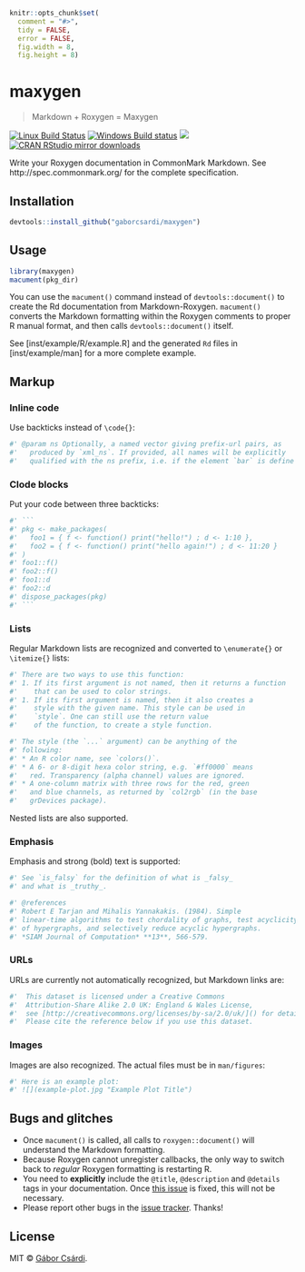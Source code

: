 
```r
knitr::opts_chunk$set(
  comment = "#>",
  tidy = FALSE,
  error = FALSE,
  fig.width = 8,
  fig.height = 8)
```

# maxygen

> Markdown + Roxygen = Maxygen

[![Linux Build Status](https://travis-ci.org/gaborcsardi/maxygen.svg?branch=master)](https://travis-ci.org/gaborcsardi/maxygen)
[![Windows Build status](https://ci.appveyor.com/api/projects/status/github/gaborcsardi/maxygen?svg=true)](https://ci.appveyor.com/project/gaborcsardi/maxygen)
[![](http://www.r-pkg.org/badges/version/maxygen)](http://www.r-pkg.org/pkg/maxygen)
[![CRAN RStudio mirror downloads](http://cranlogs.r-pkg.org/badges/maxygen)](http://www.r-pkg.org/pkg/maxygen)


Write your Roxygen documentation in CommonMark Markdown. See
http://spec.commonmark.org/ for the complete specification.

## Installation

```r
devtools::install_github("gaborcsardi/maxygen")
```

## Usage

```r
library(maxygen)
macument(pkg_dir)
```

You can use the `macument()` command instead of `devtools::document()` to
create the Rd documentation from Markdown-Roxygen. `macument()` converts
the Markdown formatting within the Roxygen comments to proper R manual
format, and then calls `devtools::document()` itself.

See [inst/example/R/example.R] and the generated `Rd` files in
[inst/example/man] for a more complete example.

## Markup

### Inline code

Use backticks instead of `\code{}`:

```r
#' @param ns Optionally, a named vector giving prefix-url pairs, as
#'   produced by `xml_ns`. If provided, all names will be explicitly
#'   qualified with the ns prefix, i.e. if the element `bar` is define ...
```

### Clode blocks

Put your code between three backticks:

```r
#' ```
#' pkg <- make_packages(
#'   foo1 = { f <- function() print("hello!") ; d <- 1:10 },
#'   foo2 = { f <- function() print("hello again!") ; d <- 11:20 }
#' )
#' foo1::f()
#' foo2::f()
#' foo1::d
#' foo2::d
#' dispose_packages(pkg)
#' ```
```

### Lists

Regular Markdown lists are recognized and converted to
`\enumerate{}` or `\itemize{}` lists:

```r
#' There are two ways to use this function:
#' 1. If its first argument is not named, then it returns a function
#'    that can be used to color strings.
#' 1. If its first argument is named, then it also creates a
#'    style with the given name. This style can be used in
#'    `style`. One can still use the return value
#'    of the function, to create a style function.
```

```r
#' The style (the `...` argument) can be anything of the
#' following:
#' * An R color name, see `colors()`.
#' * A 6- or 8-digit hexa color string, e.g. `#ff0000` means
#'   red. Transparency (alpha channel) values are ignored.
#' * A one-column matrix with three rows for the red, green
#'   and blue channels, as returned by `col2rgb` (in the base
#'   grDevices package).
```

Nested lists are also supported.

### Emphasis

Emphasis and strong (bold) text is supported:

```r
#' See `is_falsy` for the definition of what is _falsy_
#' and what is _truthy_.
```

```r
#' @references
#' Robert E Tarjan and Mihalis Yannakakis. (1984). Simple
#' linear-time algorithms to test chordality of graphs, test acyclicity
#' of hypergraphs, and selectively reduce acyclic hypergraphs.
#' *SIAM Journal of Computation* **13**, 566-579.
```

### URLs

URLs are currently not automatically recognized, but Markdown
links are:

```r
#'  This dataset is licensed under a Creative Commons
#'  Attribution-Share Alike 2.0 UK: England & Wales License,
#'  see [http://creativecommons.org/licenses/by-sa/2.0/uk/]() for details.
#'  Please cite the reference below if you use this dataset.
```

### Images

Images are also recognized. The actual files must be in `man/figures`:

```r
#' Here is an example plot:
#' ![](example-plot.jpg "Example Plot Title")
```

## Bugs and glitches

* Once `macument()` is called, all calls to `roxygen::document()`
  will understand the Markdown formatting.
* Because Roxygen cannot unregister callbacks, the only way to switch back
  to _regular_ Roxygen formatting is restarting R.
* You need to **explicitly** include the `@title`, `@description` and
  `@details` tags in your documentation. Once
  [this issue](https://github.com/klutometis/roxygen/issues/364) is
  fixed, this will not be necessary.
* Please report other bugs in the
  [issue tracker](https://github.com/gaborcsardi/maxygen/issues).
  Thanks!

## License

MIT © [Gábor Csárdi](https://github.com/gaborcsardi).
